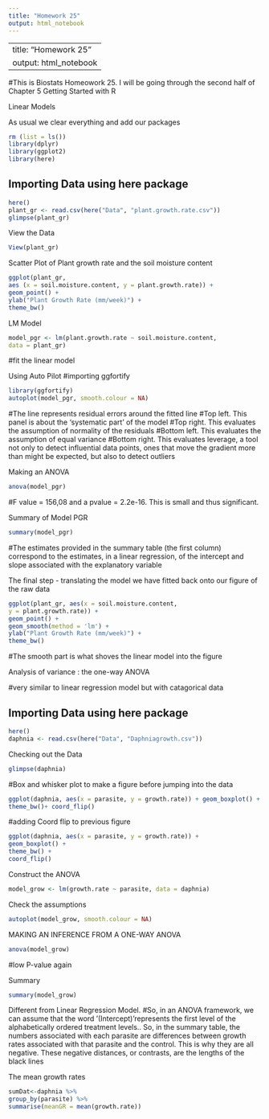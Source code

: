 ```yaml
---
title: "Homework 25"
output: html_notebook
---
```


---
title: "Homework 25"
output: html_notebook
---

#This is  Biostats Homeowork 25. I will be going through the second half of Chapter 5 Getting Started with R

Linear Models

As usual we clear everything and add our packages
```r
rm (list = ls())
library(dplyr)
library(ggplot2)
library(here)
```

## Importing Data using here package
```r
here()
plant_gr <- read.csv(here("Data", "plant.growth.rate.csv"))
glimpse(plant_gr)
```

View the Data
```r
View(plant_gr)
```


Scatter Plot of Plant growth rate and the soil moisture content
```r
ggplot(plant_gr,
aes (x = soil.moisture.content, y = plant.growth.rate)) +
geom_point() +
ylab("Plant Growth Rate (mm/week)") +
theme_bw()
```


LM Model

```r
model_pgr <- lm(plant.growth.rate ~ soil.moisture.content,
data = plant_gr)
```
#fit the linear model 


Using Auto Pilot 
#importing ggfortify 
```r
library(ggfortify)
autoplot(model_pgr, smooth.colour = NA)
```
#The line represents residual errors around the fitted line
#Top left. This panel is about the ‘systematic part’ of the model
#Top right. This evaluates the assumption of normality of the residuals
#Bottom left. This evaluates the assumption of equal variance
#Bottom right. This evaluates leverage, a tool not only to detect influential data points, ones that move the gradient more than might be expected, but also to detect outliers


Making an ANOVA

```r
anova(model_pgr)
```
#F value = 156,08 and a pvalue = 2.2e-16. This is small and thus significant.

Summary of Model PGR
```r
summary(model_pgr)
```
#The estimates provided in the summary table (the first column) correspond to the estimates, in a linear regression, of the intercept and slope associated with the explanatory variable


The final step - translating the model we have fitted back onto our figure of the raw data

```r
ggplot(plant_gr, aes(x = soil.moisture.content,
y = plant.growth.rate)) +
geom_point() +
geom_smooth(method = 'lm') +
ylab("Plant Growth Rate (mm/week)") +
theme_bw()
```
#The smooth part is what shoves the linear model into the figure

Analysis of variance : the one-way ANOVA

#very similar to linear regression model but with catagorical data

## Importing Data using here package
```r
here()
daphnia <- read.csv(here("Data", "Daphniagrowth.csv"))
```

Checking out the Data
```r
glimpse(daphnia)
```

#Box and whisker plot to make a figure before jumping into the data
```r
ggplot(daphnia, aes(x = parasite, y = growth.rate)) + geom_boxplot() +
theme_bw()+ coord_flip()
```

#adding Coord flip to previous figure
```r
ggplot(daphnia, aes(x = parasite, y = growth.rate)) +
geom_boxplot() +
theme_bw() +
coord_flip()
```

Construct the ANOVA

```r
model_grow <- lm(growth.rate ~ parasite, data = daphnia)
```

Check the assumptions 

```r
autoplot(model_grow, smooth.colour = NA)
```


MAKING AN INFERENCE FROM A ONE-WAY ANOVA

```r
anova(model_grow)
```
#low P-value again 

Summary
```r
summary(model_grow)
```
Different from Linear Regression Model. 
#So, in an ANOVA framework, we can assume that the word ‘(Intercept)’represents the first level of the alphabetically ordered treatment levels.. So, in the summary table, the numbers associated with each parasite are differences between growth rates associated with that parasite and the control. This is why they are all negative. These negative distances, or contrasts, are the lengths of the black lines 


The mean growth rates
```r
sumDat<-daphnia %>%
group_by(parasite) %>%
summarise(meanGR = mean(growth.rate))
```



